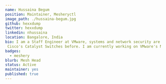 ---
name: Hussaina Begum
position: Maintainer, Mesheryctl
image_path: ./hussaina-begum.jpg
github: hexxdump
twitter: hexxdump
linkedin: nhussaina
location: Bangalore, India
bio: I am a Staff Engineer at VMware, systems and network security are my areas of  interest. I have worked on IBM's AIX, Citrix's Netscaler,
 Cisco's Catalyst Switches before. I am currently working on VMware's NSXT product. I spend my weekends either running, trekking or learning new technologies.
badges:
  - meshery
blurb: Mesh Head
status: Active
maintainer: yes
published: true
---
